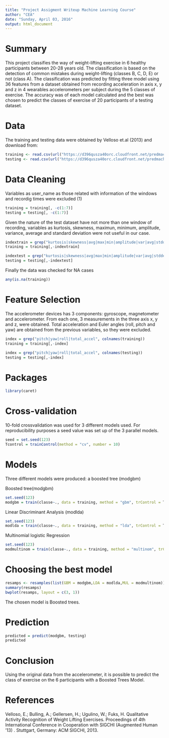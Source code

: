 ---
title: "Project Assigment Writeup Machine Learning Course"
author: "CEA"
date: "Sunday, April 03, 2016"
output: html_document
---
# Summary 

This project classifies the way of weight-lifting exercise in 6 healthy participants between 20-28 years old. The classification is based on the detection of common mistakes during weight-lifting (classes B, C, D, E) or not (class A). The classification was predicted by fitting three model using 36 features from a dataset obtained from recording acceleration in axis x, y and z in 4 wearables accelerometers per subject during the 5 classes of exercise. The accuracy was of each model calculated and the best was chosen to predict the classes of exercise of 20 participants of a testing dataset. 

# Data

The training and testing data were obtained by Velloso et.al (2013) and download from:
```{r}

training <- read.csv(url("https://d396qusza40orc.cloudfront.net/predmachlearn/pml-training.csv"))
testing <- read.csv(url("https://d396qusza40orc.cloudfront.net/predmachlearn/pml-testing.csv"))

```

# Data Cleaning

Variables as user_name as those related with information of the windows and recordig times were excluded (1)  

```{r}
training = training[, -c(1:7)]
testing = testing[, -c(1:7)]

```

Given the nature of the test dataset have not more than one window of recording, variables as kurtosis, skewness, maximun, minimum, amplitude, variance, average and standard deviation were not useful in our case.

```{r}
indextrain = grep("kurtosis|skewness|avg|max|min|amplitude|var|avg|stddev", colnames(training))
training = training[,-indextrain]

indextest = grep("kurtosis|skewness|avg|max|min|amplitude|var|avg|stddev", colnames(testing))
testing = testing[,-indextest]

```

Finally the data was checked for NA cases

```{r}
any(is.na(training))
```


# Feature Selection

The accelerometer devices has 3 components: gyroscope, magnetometer and accelerometer. From each one, 3 measurements in the three axis x, y and z, were obtained. Total acceleration and Euler angles (roll, pitch and yaw) are obtained from the previous variables, so they were excluded.  

```{r}
index = grep("pitch|yaw|roll|total_accel", colnames(training))
training = training[,-index]

index = grep("pitch|yaw|roll|total_accel", colnames(testing))
testing = testing[,-index]
```

# Packages

```{r}
library(caret)
```
# Cross-validation

10-fold crossvalidation was used for 3 different models used. For reproducibility purposes a seed value was set up of the 3 parallel models.

```{r}

seed = set.seed(123)
Tcontrol = trainControl(method = "cv", number = 10)

```

# Models

 Three different models were produced: a boosted tree (modgbm)

Boosted tree(modgbm)
```{r cache=TRUE, echo = TRUE, results = 'hide'}
set.seed(123)
modgbm = train(classe~., data = training, method = "gbm", trControl = Tcontrol)
```

Linear Discriminant Analysis (modlda)

```{r cache =TRUE, echo = TRUE, results = 'hide'}
set.seed(123)
modlda = train(classe~., data = training, method = "lda", trControl = Tcontrol)
```

Multinomial logistic Regression

```{r cache = TRUE, echo = TRUE, results = 'hide'}
set.seed(123)
modmultinom = train(classe~., data = training, method = "multinom", trControl = Tcontrol)
```

# Choosing the best model

```{r}
resamps <- resamples(list(GBM = modgbm,LDA = modlda,MUL = modmultinom))
summary(resamps)
bwplot(resamps, layout = c(3, 1))
```

The chosen model is Boosted trees.

# Prediction

```{r}

predicted = predict(modgbm, testing)
predicted
```

# Conclusion

Using the original data from the accelerometer, it is possible to predict the class of exercise on the 6 participants with a Boosted Trees Model.

# References

Velloso, E.; Bulling, A.; Gellersen, H.; Ugulino, W.; Fuks, H. Qualitative Activity Recognition of Weight Lifting Exercises. Proceedings of 4th International Conference in Cooperation with SIGCHI (Augmented Human '13) . Stuttgart, Germany: ACM SIGCHI, 2013.
